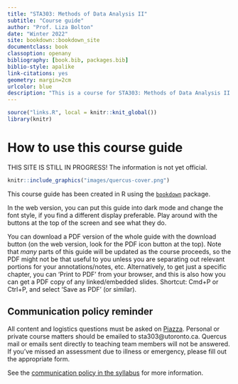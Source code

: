 ```yaml
--- 
title: "STA303: Methods of Data Analysis II"
subtitle: "Course guide"
author: "Prof. Liza Bolton"
date: "Winter 2022"
site: bookdown::bookdown_site
documentclass: book
classoption: openany
bibliography: [book.bib, packages.bib]
biblio-style: apalike
link-citations: yes
geometry: margin=2cm
urlcolor: blue
description: "This is a course for STA303: Methods of Data Analysis II at the University of Toronto"
---
```



```r
source("links.R", local = knitr::knit_global())
library(knitr)
```


# How to use this course guide

THIS SITE IS STILL IN PROGRESS! The information is not yet official.

```r
knitr::include_graphics("images/quercus-cover.png")
```

This course guide has been created in R using the [`bookdown`](https://bookdown.org/) package. 

In the web version, you can put this guide into dark mode and change the font style, if you find a different display preferable. Play around with the buttons at the top of the screen and see what they do.

You can download a PDF version of the whole guide with the download button (on the web version, look for the PDF icon button at the top). Note that _many_ parts of this guide will be updated as the course proceeds, so the PDF might not be that useful to you unless you are separating out relevant portions for your annotations/notes, etc. Alternatively, to get just a specific chapter, you can 'Print to PDF' from your browser, and this is also how you can get a PDF copy of any linked/embedded slides. Shortcut: Cmd+P or Ctrl+P, and select 'Save as PDF' (or similar). 

## Communication policy reminder

All content and logistics questions must be asked on [Piazza](`r piazza`). Personal or private course matters should be emailed to sta303@utoronto.ca. Quercus mail or emails sent directly to teaching team members will not be answered. If you've missed an assessment due to illness or emergency, please fill out the appropriate form.

See the [communication policy in the syllabus](#communication-policy) for more information.

